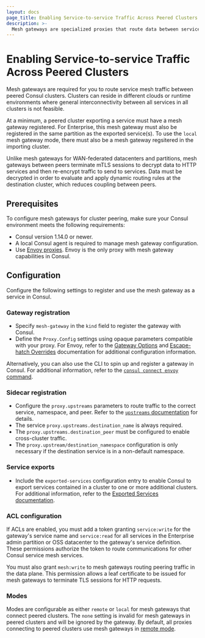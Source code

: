 ```yaml
---
layout: docs
page_title: Enabling Service-to-service Traffic Across Peered Clusters
description: >-
  Mesh gateways are specialized proxies that route data between services that cannot communicate directly. Learn how to enable service-to-service traffic across clusters in different datacenters or admin partitions that have an established peering connection.
---
```


# Enabling Service-to-service Traffic Across Peered Clusters

Mesh gateways are required for you to route service mesh traffic between peered Consul clusters. Clusters can reside in different clouds or runtime environments where general interconnectivity between all services in all clusters is not feasible.

At a minimum, a peered cluster exporting a service must have a mesh gateway registered.
For Enterprise, this mesh gateway must also be registered in the same partition as the exported service(s).
To use the `local` mesh gateway mode, there must also be a mesh gateway regsitered in the importing cluster.

Unlike mesh gateways for WAN-federated datacenters and partitions, mesh gateways between peers terminate mTLS sessions to decrypt data to HTTP services and then re-encrypt traffic to send to services. Data must be decrypted in order to evaluate and apply dynamic routing rules at the destination cluster, which reduces coupling between peers.

## Prerequisites

To configure mesh gateways for cluster peering, make sure your Consul environment meets the following requirements:

- Consul version 1.14.0 or newer.
- A local Consul agent is required to manage mesh gateway configuration.
- Use [Envoy proxies](/docs/connect/proxies/envoy). Envoy is the only proxy with mesh gateway capabilities in Consul.

## Configuration

Configure the following settings to register and use the mesh gateway as a service in Consul.

### Gateway registration

- Specify `mesh-gateway` in the `kind` field to register the gateway with Consul.
- Define the `Proxy.Config` settings using opaque parameters compatible with your proxy. For Envoy, refer to the [Gateway Options](/docs/connect/proxies/envoy#gateway-options) and [Escape-hatch Overrides](/docs/connect/proxies/envoy#escape-hatch-overrides) documentation for additional configuration information.

Alternatively, you can also use the CLI to spin up and register a gateway in Consul. For additional information, refer to the [`consul connect envoy` command](/commands/connect/envoy#mesh-gateways).

### Sidecar registration

- Configure the `proxy.upstreams` parameters to route traffic to the correct service, namespace, and peer. Refer to the [`upstreams` documentation](/docs/connect/registration/service-registration#upstream-configuration-reference) for details.
- The service `proxy.upstreams.destination_name` is always required.
- The `proxy.upstreams.destination_peer` must be configured to enable cross-cluster traffic.
- The `proxy.upstream/destination_namespace` configuration is only necessary if the destination service is in a non-default namespace.

### Service exports

- Include the `exported-services` configuration entry to enable Consul to export services contained in a cluster to one or more additional clusters. For additional information, refer to the [Exported Services documentation](/docs/connect/config-entries/exported-services).

### ACL configuration

If ACLs are enabled, you must add a token granting `service:write` for the gateway's service name and `service:read` for all services in the Enterprise admin partition or OSS datacenter to the gateway's service definition. 
These permissions authorize the token to route communications for other Consul service mesh services.

You must also grant `mesh:write` to mesh gateways routing peering traffic in the data plane.
This permission allows a leaf certificate to be issued for mesh gateways to terminate TLS sessions for HTTP requests.

### Modes

Modes are configurable as either `remote` or `local` for mesh gateways that connect peered clusters. 
The `none` setting is invalid for mesh gateways in peered clusters and will be ignored by the gateway.
By default, all proxies connecting to peered clusters use mesh gateways in [remote mode](/docs/connect/gateways/mesh-gateway/service-to-service-traffic-wan-datacenters#remote).
